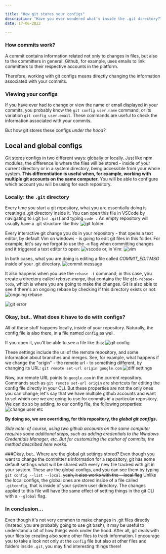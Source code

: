 ```yaml
---

title: "How git stores your configs"
description: "Have you ever wondered what's inside the .git directory?"
date: 17-06-2022

---
```



### How commits work?
A commit contains information related not only to changes in files, but also to the committers in general. Github, for example, uses emails to link committers to their respective accounts in the platform.

Therefore, working with git configs means directly changing the information associated with your commits.

### Viewing your configs

If you have ever had to change or view the name or email displayed in your commits, you probably know the `git config user.name` command, or its variation `git config user.email`. These commands are useful to check the information associated with your commits.

But how git stores these configs _under the hood?_

## Local and global configs
Git stores configs in two different ways: globally or locally. Just like npm modules, the difference is where the files will be stored - inside of your current directory or in a system directory, being accessible from your whole system. **This differentiation is useful when, for example, working with multiple git accounts on the same computer.** You will be able to configure which account you will be using for each repository.

### Locally: the `.git` directory
Every time you start a git repository, what you are essentially doing is creating a .git directory inside it. You can open this file in VSCode by navigating to /.git (`cd .git`) and typing `code .`
An empty repository will usually have a .git structure like this:
![git folder](https://dev-to-uploads.s3.amazonaws.com/uploads/articles/2qdhnudhqws5kofj5zvn.png)
 
Every interactive git change you do in your repository - that opens a text editor, by default Vim on windows - is going to edit git files in this folder. For example, let's say we forgot to use the `-m` flag when committing changes and it triggered a text editor to open:
![vscode](https://dev-to-uploads.s3.amazonaws.com/uploads/articles/hvkqvast73w8r3uy5a32.png)
 or, in Vim:
![vim](https://dev-to-uploads.s3.amazonaws.com/uploads/articles/zgsuxgx2gig9latpeubf.png)
 
 
In both cases, what you are doing is editing a file called _COMMIT_EDITMSG_ inside of your .git directory. 
![commit message](https://dev-to-uploads.s3.amazonaws.com/uploads/articles/4harp6196xtdklqci4x2.png)
 
It also happens when you use the `rebase -i` command; in this case, you create a directory called _rebase-merge_, that contains the file `git-rebase-todo`, which is where you are going to make the changes.
Git is also able to see if there's an ongoing rebase by checking if this directory exists or not:
![ongoing rebase](https://dev-to-uploads.s3.amazonaws.com/uploads/articles/say4murd353i9a1tndbd.png)

![git error](https://dev-to-uploads.s3.amazonaws.com/uploads/articles/q045es2apmadl5tqzdif.png)
 
### Okay, but.. What does it have to do with configs?
All of these stuff happens locally, inside of your repository. Naturally, the config file is also there, in a file named `config` as well.

If you open it, you'll be able to see a file like this:
![git config](https://dev-to-uploads.s3.amazonaws.com/uploads/articles/jm4o6nvqy5vhfmb2ih2c.png)

These settings include the url of the remote repository, and some information about branches and merges.
See, for example, what happens if we change the "origin" - the remote url - to something different, by changing its URL:
`git remote set-url origin google.com`
![diff settings](https://dev-to-uploads.s3.amazonaws.com/uploads/articles/g252v177etxhszbb2ai3.png)

Now, our remote URL points to `google.com` in the current repository.
Commands such as `git remote set-url origin` are shortcuts for editing the config file directly in your CLI. But these properties are not the only ones you can change; let's say that we have multiple github accounts and want to set which one we are going to use for commits in a particular repository.
We can do so by adding, to our config file, the following properties:
![change user etc](https://dev-to-uploads.s3.amazonaws.com/uploads/articles/f5e94w05wiad7f98umrs.png)
 
**By doing so, we are overriding, for this repository, the _global git configs_.**

_Side note: of course, using two github accounts on the same computer requires some additional steps, such as adding credentials to the Windows Credentials Manager, etc. But for customizing the author of commits, the method described here works._

###Okay, but.. Where are the global git settings stored?
Even though you want to change the committer's information for a repository, git has some default settings what will be shared with every new file tracked with git in your system. These are the global configs, and you can see them by typing `git config --list --local`. ~~yeah, it also works with the --local flag~~
Unlike the local configs, the global ones are stored inside of a file called `.gitconfig`, that is inside of your system user directory. The changes applied to this file will have the same effect of setting things in the git CLI with a `--global` flag.

### In conclusion...
Even though it's not very common to make changes in .git files directly (instead, you are probably going to use git bash), it may be useful to understand a bit of how things work under the hood. After all, git deals with your files by creating also some other files to track information. I encourage you to take a look not only at the `config` file but also at other files and folders inside `.git`, you may find interesting things there!